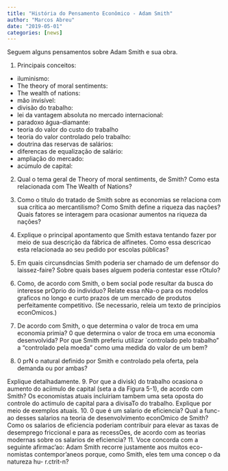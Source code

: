 ```yaml
---
title: "História do Pensamento Econômico - Adam Smith"
author: "Marcos Abreu"
date: "2019-05-01"
categories: [news]
---
```


Seguem alguns pensamentos sobre Adam Smith e sua obra.

1.  Principais conceitos:

-   iluminismo:
-   The theory of moral sentiments:
-   The wealth of nations:
-   mão invisível:
-   divisão do trabalho:
-   lei da vantagem absoluta no mercado internacional:
-   paradoxo água-diamante:
-   teoria do valor do custo do trabalho
-   teoria do valor controlado pelo trabalho:
-   doutrina das reservas de salários:
-   diferencas de equalização de salário:
-   ampliação do mercado:
-   acúmulo de capital:

2.  Qual o tema geral de Theory of moral sentiments, de Smith? Como esta relacionada com The Wealth of Nations?

3.  Como o titulo do tratado de Smith sobre as economias se relaciona com sua crítica ao mercantilismo? Como Smith define a riqueza das nações? Quais fatores se interagem para ocasionar aumentos na riqueza da nações?

4.  Explique o principal apontamento que Smith estava tentando fazer por meio de sua descrição da fábrica de alfinetes. Como essa descricao esta relacionada ao seu pedido por escolas públicas?

5.  Em quais circunsdncias Smith poderia ser chamado de um defensor do laissez-faire? Sobre quais bases alguem poderia contestar esse rOtulo?

6.  Como, de acordo com Smith, o bem social pode resultar da busca do interesse prOprio do individuo? Relate essa nNa-o para os modelos graficos no longo e curto prazos de um mercado de produtos perfeitamente competitivo. (Se necessario, releia um texto de principios econOmicos.)

7.  De acordo com Smith, o que determina o valor de troca em uma economia primia? 0 que determina o valor de troca em uma economia desenvolvida? Por que Smith preferiu utilizar \`controlado pelo trabalho" a "controlado pela moeda" como uma medida do valor de um bem?

8.  0 prN o natural definido por Smith e controlado pela oferta, pela demanda ou por ambas?

Explique detalhadamente. 9. Por que a divisk) do trabalho ocasiona o aumento do aciimulo de capital (seta a da Figura 5-1), de acordo com Smith? Os economistas atuais incluiriam tambem uma seta oposta do controle do actimulo de capital para a divisaTo do trabalho. Explique por meio de exemplos atuais. 10. 0 que é um salario de eficiencia? Qual a func-ao desses salarios na teoria de desenvolvimento econOmico de Smith? Como os salarios de eficiencia poderiam contribuir para elevar as taxas de desemprego friccional e para as recessOes, de acordo com as teorias modernas sobre os salarios de eficiencia? 11. Voce concorda com a seguinte afirmac'ao: Adam Smith recorre justamente aos muitos eco- nomistas contempor'aneos porque, como Smith, eles tem uma concep o da natureza hu- r.ctrit-n?
